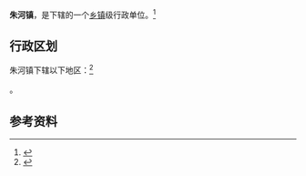 {{中国乡级行政区|42/10/23/101/000}}

'''朱河镇'''，是{{PRC admin/fullname|42/10/23/101/000|3}}下辖的一个[[乡镇|乡镇]]级行政单位。<ref>{{PRC admin/ref sgc|{{PRC admin/parent|42/10/23/101/000}}}}</ref>

== 行政区划 ==

朱河镇下辖以下地区：<ref>{{PRC admin/ref sgc|42/10/23/101/000}}</ref>

{{PRC admin/children|42/10/23/101/000}}。

== 参考资料 ==

{{reflist}}

{{行政区划小作品}}
{{PRC admin/navcat|42/10/23/101/000}}